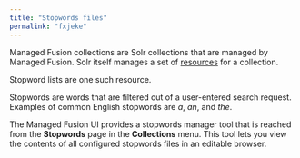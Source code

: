```yaml
---
title: "Stopwords files"
permalink: "fxjeke"
---
```


Managed Fusion collections are Solr collections that are managed by Managed Fusion.
Solr itself manages a set of [resources](https://cwiki.apache.org/confluence/display/solr/Managed+Resources) for a collection.

Stopword lists are one such resource.

Stopwords are words that are filtered out of a user-entered search request. Examples of common English stopwords are *a*, *an*, and *the*.

The Managed Fusion UI provides a stopwords manager tool that is reached from the **Stopwords** page in the **Collections** menu.
This tool lets you view the contents of all configured stopwords files in an editable browser.